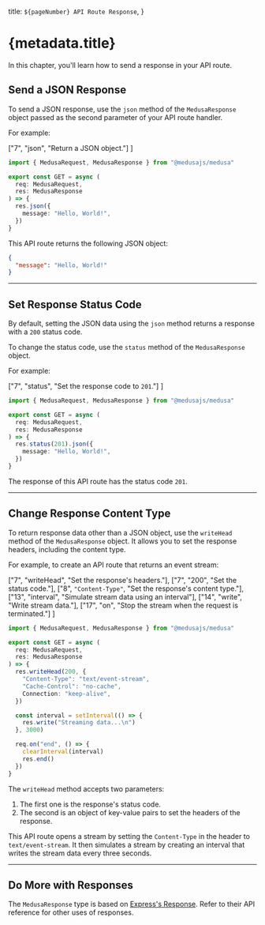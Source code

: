   title: `${pageNumber} API Route Response`,
}

# {metadata.title}

In this chapter, you'll learn how to send a response in your API route.

## Send a JSON Response

To send a JSON response, use the `json` method of the `MedusaResponse` object passed as the second parameter of your API route handler.

For example:

  ["7", "json", "Return a JSON object."]
]

```ts title="src/api/custom/route.ts" highlights={jsonHighlights}
import { MedusaRequest, MedusaResponse } from "@medusajs/medusa"

export const GET = async (
  req: MedusaRequest,
  res: MedusaResponse
) => {
  res.json({
    message: "Hello, World!",
  })
}
```

This API route returns the following JSON object:

```json
{
  "message": "Hello, World!"
}
```

---

## Set Response Status Code

By default, setting the JSON data using the `json` method returns a response with a `200` status code.

To change the status code, use the `status` method of the `MedusaResponse` object.

For example:

  ["7", "status", "Set the response code to `201`."]
]

```ts title="src/api/custom/route.ts" highlights={statusHighlight}
import { MedusaRequest, MedusaResponse } from "@medusajs/medusa"

export const GET = async (
  req: MedusaRequest,
  res: MedusaResponse
) => {
  res.status(201).json({
    message: "Hello, World!",
  })
}
```

The response of this API route has the status code `201`.

---

## Change Response Content Type

To return response data other than a JSON object, use the `writeHead` method of the `MedusaResponse` object. It allows you to set the response headers, including the content type.

For example, to create an API route that returns an event stream:

  ["7", "writeHead", "Set the response's headers."],
  ["7", "200", "Set the status code."],
  ["8", `"Content-Type"`, "Set the response's content type."],
  ["13", "interval", "Simulate stream data using an interval"],
  ["14", "write", "Write stream data."],
  ["17", "on", "Stop the stream when the request is terminated."]
]

```ts highlights={streamHighlights}
import { MedusaRequest, MedusaResponse } from "@medusajs/medusa"

export const GET = async (
  req: MedusaRequest,
  res: MedusaResponse
) => {
  res.writeHead(200, {
    "Content-Type": "text/event-stream",
    "Cache-Control": "no-cache",
    Connection: "keep-alive",
  })

  const interval = setInterval(() => {
    res.write("Streaming data...\n")
  }, 3000)

  req.on("end", () => {
    clearInterval(interval)
    res.end()
  })
}
```

The `writeHead` method accepts two parameters:

1. The first one is the response's status code.
2. The second is an object of key-value pairs to set the headers of the response.

This API route opens a stream by setting the `Content-Type` in the header to `text/event-stream`. It then simulates a stream by creating an interval that writes the stream data every three seconds.

---

## Do More with Responses

The `MedusaResponse` type is based on [Express's Response](https://expressjs.com/en/api.html#res). Refer to their API reference for other uses of responses.